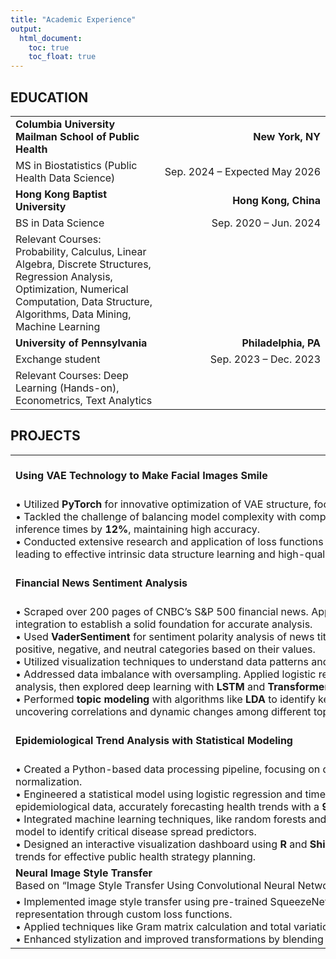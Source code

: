 ```yaml
---
title: "Academic Experience"
output: 
  html_document:
    toc: true
    toc_float: true
---
```


## EDUCATION

<table width="100%">
  <!-- Columbia University -->
  <tr>
    <td><strong>Columbia University Mailman School of Public Health</strong></td>
    <td align="right"><strong>New York, NY</strong></td>
  </tr>
  <tr>
    <td>MS in Biostatistics (Public Health Data Science)</td>
    <td align="right" style="white-space: nowrap;">Sep. 2024 – Expected May 2026</td>
  </tr>

  <!-- Hong Kong Baptist University -->
  <tr>
    <td><strong>Hong Kong Baptist University</strong></td>
    <td align="right"><strong>Hong Kong, China</strong></td>
  </tr>
  <tr>
    <td>BS in Data Science</td>
    <td align="right">Sep. 2020 – Jun. 2024</td>
  </tr>
  <tr>
    <td>Relevant Courses: Probability, Calculus, Linear Algebra, Discrete Structures, Regression Analysis, Optimization, Numerical Computation, Data Structure, Algorithms, Data Mining, Machine Learning</td>
  </tr>

  <!-- University of Pennsylvania -->
  <tr>
    <td><strong>University of Pennsylvania</strong></td>
    <td align="right"><strong>Philadelphia, PA</strong></td>
  </tr>
  <tr>
    <td>Exchange student</td>
    <td align="right">Sep. 2023 – Dec. 2023</td>
  </tr>
  <tr>
    <td>Relevant Courses: Deep Learning (Hands-on), Econometrics, Text Analytics</td>
  </tr>
</table>

## PROJECTS

<table width="100%">
  <!-- project 1 -->
  <tr>
    <td width="70%"><strong>Using VAE Technology to Make Facial Images Smile</strong></td>
    <td width="30%" align="right">Nov. 2023 – Dec. 2023</td>
  </tr>
  <tr>
    <td colspan="2">• Utilized <strong>PyTorch</strong> for innovative optimization of VAE structure, focusing on latent space design.<br>
        • Tackled the challenge of balancing model complexity with computational efficiency, reducing training and inference times by <strong>12%</strong>, maintaining high accuracy.<br>
        • Conducted extensive research and application of loss functions like reconstruction loss and KL divergence, leading to effective intrinsic data structure learning and high-quality smile generation in images.</td>
  </tr>

  <!-- project 2 -->
  <tr>
    <td width="70%"><strong>Financial News Sentiment Analysis</strong></td>
    <td width="30%" align="right">Sep. 2023 – Oct. 2023</td>
  </tr>
  <tr>
    <td colspan="2">• Scraped over 200 pages of CNBC's S&P 500 financial news. Applied comprehensive data cleaning and integration to establish a solid foundation for accurate analysis.<br>
        • Used <strong>VaderSentiment</strong> for sentiment polarity analysis of news titles and descriptions, <strong>clustering</strong> news into positive, negative, and neutral categories based on their values.<br>
        • Utilized visualization techniques to understand data patterns and trends for <strong>exploratory data analysis</strong>.<br>
        • Addressed data imbalance with oversampling. Applied logistic regression and Naive Bayes for baseline analysis, then explored deep learning with <strong>LSTM</strong> and <strong>Transformer</strong>, increasing predictive accuracy by <strong>18%</strong>.<br>
        • Performed <strong>topic modeling</strong> with algorithms like <strong>LDA</strong> to identify key themes and trends in financial news, uncovering correlations and dynamic changes among different topics.</td>
  </tr>

  <!-- project 3 -->
  <tr>
    <td width="70%"><strong>Epidemiological Trend Analysis with Statistical Modeling</strong></td>
    <td width="30%" align="right">May 2023 – June 2023</td>
  </tr>
  <tr>
    <td colspan="2">• Created a Python-based data processing pipeline, focusing on data cleaning, transformation, and normalization.<br>
        • Engineered a statistical model using logistic regression and time-series analysis to interpret epidemiological data, accurately forecasting health trends with a <strong>95% predictive accuracy</strong>.<br>
        • Integrated machine learning techniques, like random forests and principal component analysis, into the model to identify critical disease spread predictors.<br>
        • Designed an interactive visualization dashboard using <strong>R</strong> and <strong>Shiny</strong>, providing real-time insights into health trends for effective public health strategy planning.</td>
  </tr>

  <!-- project 4 -->
  <tr>
    <td width="70%"><strong>Neural Image Style Transfer</strong><br>
      <span style="white-space: nowrap;">Based on "Image Style Transfer Using Convolutional Neural Networks" (Gatys et al., CVPR 2015)</span>
    </td>
    <td width="30%" align="right"></td>
  </tr>
  <tr>
    <td colspan="2">• Implemented image style transfer using pre-trained SqueezeNet, optimizing content and style representation through custom loss functions.<br>
        • Applied techniques like Gram matrix calculation and total variation regularization to improve image quality.<br>
        • Enhanced stylization and improved transformations by blending content and artistic features.</td>
  </tr>
</table>

  
  
  
  
